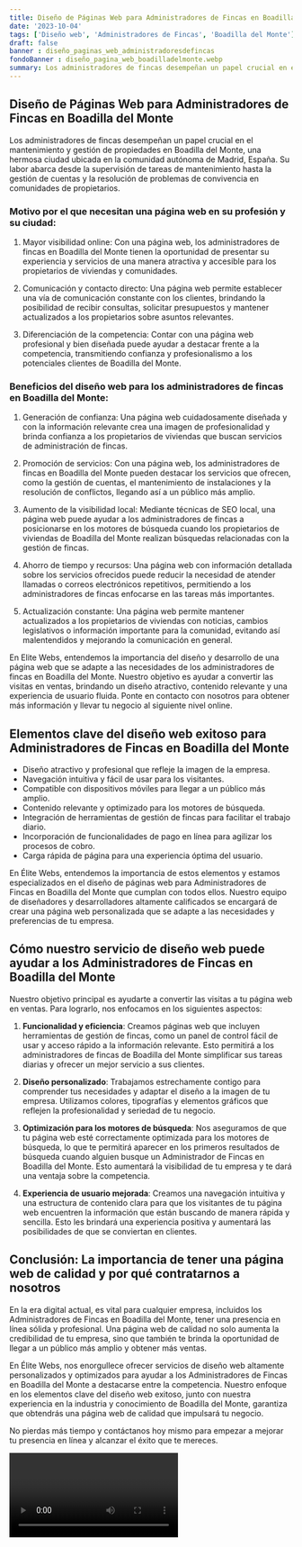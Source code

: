 ```yaml
---
title: Diseño de Páginas Web para Administradores de Fincas en Boadilla del Monte
date: '2023-10-04'
tags: ['Diseño web', 'Administradores de Fincas', 'Boadilla del Monte']
draft: false
banner : diseño_paginas_web_administradoresdefincas
fondoBanner : diseño_pagina_web_boadilladelmonte.webp
summary: Los administradores de fincas desempeñan un papel crucial en el mantenimiento y gestión de propiedades en Boadilla del Monte, una hermosa ciudad ubicada en la comunidad autónoma de Madrid, España. Su labor abarca desde la supervisión de tareas de mantenimiento hasta la gestión de cuentas y la resolución de problemas de convivencia en comunidades de propietarios.
---
```


## Diseño de Páginas Web para Administradores de Fincas en Boadilla del Monte

Los administradores de fincas desempeñan un papel crucial en el mantenimiento y gestión de propiedades en Boadilla del Monte, una hermosa ciudad ubicada en la comunidad autónoma de Madrid, España. Su labor abarca desde la supervisión de tareas de mantenimiento hasta la gestión de cuentas y la resolución de problemas de convivencia en comunidades de propietarios.

### Motivo por el que necesitan una página web en su profesión y su ciudad:

1. Mayor visibilidad online: Con una página web, los administradores de fincas en Boadilla del Monte tienen la oportunidad de presentar su experiencia y servicios de una manera atractiva y accesible para los propietarios de viviendas y comunidades.

2. Comunicación y contacto directo: Una página web permite establecer una vía de comunicación constante con los clientes, brindando la posibilidad de recibir consultas, solicitar presupuestos y mantener actualizados a los propietarios sobre asuntos relevantes.

3. Diferenciación de la competencia: Contar con una página web profesional y bien diseñada puede ayudar a destacar frente a la competencia, transmitiendo confianza y profesionalismo a los potenciales clientes de Boadilla del Monte.

### Beneficios del diseño web para los administradores de fincas en Boadilla del Monte:

1. Generación de confianza: Una página web cuidadosamente diseñada y con la información relevante crea una imagen de profesionalidad y brinda confianza a los propietarios de viviendas que buscan servicios de administración de fincas.

2. Promoción de servicios: Con una página web, los administradores de fincas en Boadilla del Monte pueden destacar los servicios que ofrecen, como la gestión de cuentas, el mantenimiento de instalaciones y la resolución de conflictos, llegando así a un público más amplio.

3. Aumento de la visibilidad local: Mediante técnicas de SEO local, una página web puede ayudar a los administradores de fincas a posicionarse en los motores de búsqueda cuando los propietarios de viviendas de Boadilla del Monte realizan búsquedas relacionadas con la gestión de fincas.

4. Ahorro de tiempo y recursos: Una página web con información detallada sobre los servicios ofrecidos puede reducir la necesidad de atender llamadas o correos electrónicos repetitivos, permitiendo a los administradores de fincas enfocarse en las tareas más importantes.

5. Actualización constante: Una página web permite mantener actualizados a los propietarios de viviendas con noticias, cambios legislativos o información importante para la comunidad, evitando así malentendidos y mejorando la comunicación en general.

En Elite Webs, entendemos la importancia del diseño y desarrollo de una página web que se adapte a las necesidades de los administradores de fincas en Boadilla del Monte. Nuestro objetivo es ayudar a convertir las visitas en ventas, brindando un diseño atractivo, contenido relevante y una experiencia de usuario fluida. Ponte en contacto con nosotros para obtener más información y llevar tu negocio al siguiente nivel online.

<GifSeo />

<Cta />

## Elementos clave del diseño web exitoso para Administradores de Fincas en Boadilla del Monte

- Diseño atractivo y profesional que refleje la imagen de la empresa.
- Navegación intuitiva y fácil de usar para los visitantes.
- Compatible con dispositivos móviles para llegar a un público más amplio.
- Contenido relevante y optimizado para los motores de búsqueda.
- Integración de herramientas de gestión de fincas para facilitar el trabajo diario.
- Incorporación de funcionalidades de pago en línea para agilizar los procesos de cobro.
- Carga rápida de página para una experiencia óptima del usuario.

En Élite Webs, entendemos la importancia de estos elementos y estamos especializados en el diseño de páginas web para Administradores de Fincas en Boadilla del Monte que cumplan con todos ellos. Nuestro equipo de diseñadores y desarrolladores altamente calificados se encargará de crear una página web personalizada que se adapte a las necesidades y preferencias de tu empresa.

## Cómo nuestro servicio de diseño web puede ayudar a los Administradores de Fincas en Boadilla del Monte

Nuestro objetivo principal es ayudarte a convertir las visitas a tu página web en ventas. Para lograrlo, nos enfocamos en los siguientes aspectos:

1. **Funcionalidad y eficiencia**: Creamos páginas web que incluyen herramientas de gestión de fincas, como un panel de control fácil de usar y acceso rápido a la información relevante. Esto permitirá a los administradores de fincas de Boadilla del Monte simplificar sus tareas diarias y ofrecer un mejor servicio a sus clientes.

2. **Diseño personalizado**: Trabajamos estrechamente contigo para comprender tus necesidades y adaptar el diseño a la imagen de tu empresa. Utilizamos colores, tipografías y elementos gráficos que reflejen la profesionalidad y seriedad de tu negocio.

3. **Optimización para los motores de búsqueda**: Nos aseguramos de que tu página web esté correctamente optimizada para los motores de búsqueda, lo que te permitirá aparecer en los primeros resultados de búsqueda cuando alguien busque un Administrador de Fincas en Boadilla del Monte. Esto aumentará la visibilidad de tu empresa y te dará una ventaja sobre la competencia.

4. **Experiencia de usuario mejorada**: Creamos una navegación intuitiva y una estructura de contenido clara para que los visitantes de tu página web encuentren la información que están buscando de manera rápida y sencilla. Esto les brindará una experiencia positiva y aumentará las posibilidades de que se conviertan en clientes.

## Conclusión: La importancia de tener una página web de calidad y por qué contratarnos a nosotros

En la era digital actual, es vital para cualquier empresa, incluidos los Administradores de Fincas en Boadilla del Monte, tener una presencia en línea sólida y profesional. Una página web de calidad no solo aumenta la credibilidad de tu empresa, sino que también te brinda la oportunidad de llegar a un público más amplio y obtener más ventas.

En Élite Webs, nos enorgullece ofrecer servicios de diseño web altamente personalizados y optimizados para ayudar a los Administradores de Fincas en Boadilla del Monte a destacarse entre la competencia. Nuestro enfoque en los elementos clave del diseño web exitoso, junto con nuestra experiencia en la industria y conocimiento de Boadilla del Monte, garantiza que obtendrás una página web de calidad que impulsará tu negocio.

No pierdas más tiempo y contáctanos hoy mismo para empezar a mejorar tu presencia en línea y alcanzar el éxito que te mereces.

<Video />

<CtaBot job='Administradores de Fincas' city='Boadilla del Monte'/>

<Gmaps query='Boadilla del Monte+españa+maps' />